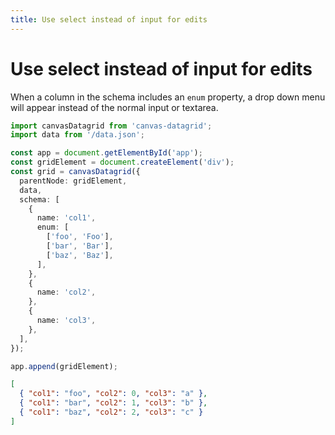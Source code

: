```yaml
---
title: Use select instead of input for edits
---
```



# Use select instead of input for edits

When a column in the schema includes an `enum` property, a drop down menu will appear instead of the normal input or textarea.

<SandpackEditor>

```ts
import canvasDatagrid from 'canvas-datagrid';
import data from '/data.json';

const app = document.getElementById('app');
const gridElement = document.createElement('div');
const grid = canvasDatagrid({
  parentNode: gridElement,
  data,
  schema: [
    {
      name: 'col1',
      enum: [
        ['foo', 'Foo'],
        ['bar', 'Bar'],
        ['baz', 'Baz'],
      ],
    },
    {
      name: 'col2',
    },
    {
      name: 'col3',
    },
  ],
});

app.append(gridElement);
```

```json data.json
[
  { "col1": "foo", "col2": 0, "col3": "a" },
  { "col1": "bar", "col2": 1, "col3": "b" },
  { "col1": "baz", "col2": 2, "col3": "c" }
]
```

</SandpackEditor>
